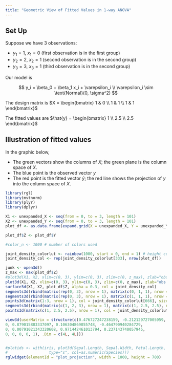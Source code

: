 ```yaml
---
title: "Geometric View of Fitted Values in 1-way ANOVA"
---
```


## Set Up

Suppose we have 3 observations:

 * $y_1 = 1$, $x_1 = 0$ (first observation is in the first group)
 * $y_2 = 2$, $x_2 = 1$ (second observation is in the second group)
 * $y_3 = 3$, $x_3 = 1$ (third observation is in the second group)

Our model is

$$
y_i = \beta_0 + \beta_1 x_i + \varepsilon_i \\
\varepsilon_i \sim \text{Normal}(0, \sigma^2)
$$

The design matrix is $X = \begin{bmatrix} 1 & 0 \\ 1 & 1 \\ 1 & 1 \end{bmatrix}$

The fitted values are $\hat{y} = \begin{bmatrix} 1 \\ 2.5 \\ 2.5 \end{bmatrix}$

## Illustration of fitted values

In the graphic below,

 * The green vectors show the columns of $X$; the green plane is the column space of $X$.
 * The blue point is the observed vector $y$
 * The red point is the fitted vector $\hat{y}$; the red line shows the projection of $y$ into the column space of $X$.

```r
library(rgl)
library(mvtnorm)
library(plyr)
library(dplyr)
```

```r
X1 <- unexpanded_X <- seq(from = 0, to = 3, length = 101)
X2 <- unexpanded_Y <- seq(from = 0, to = 3, length = 101)
plot_df <- as.data.frame(expand.grid(X = unexpanded_X, Y = unexpanded_Y))

plot_df$Z <- plot_df$Y

#color_n <- 1000 # number of colors used

joint_density_colorlut <- rainbow(1000, start = 0, end = 1) # height color lookup table
joint_density_col <- rep(joint_density_colorlut[333], nrow(plot_df))

junk <- open3d()
z_max <- max(plot_df$Z)
#plot3d(X1, X2, xlim=c(0, 3), ylim=c(0, 3), zlim=c(0, z_max), zlab="obs. 3", xlab = "obs. 1", ylab = "obs. 2", mouseMode = "zAxis", type = "s")
plot3d(X1, X2, xlim=c(0, 3), ylim=c(0, 3), zlim=c(0, z_max), zlab="obs. 3", xlab = "obs. 1", ylab = "obs. 2", mouseMode = "zAxis")
surface3d(X1, X2, plot_df$Z, alpha = 0.3, col = joint_density_col)
segments3d(rbind(matrix(rep(0, 3), nrow = 1), matrix(c(0, 1, 1), nrow = 1)), col = joint_density_colorlut[333], lwd = 3.0)
segments3d(rbind(matrix(rep(0, 3), nrow = 1), matrix(c(1, 1, 1), nrow = 1)), col = joint_density_colorlut[333], lwd = 3.0)
points3d(matrix(1:3, nrow = 1), col = joint_density_colorlut[666], size = 8.0)
segments3d(rbind(matrix(c(1, 2, 3), nrow = 1), matrix(c(1, 2.5, 2.5), nrow = 1)), col = joint_density_colorlut[1000], lwd = 3.0)
points3d(matrix(c(1, 2.5, 2.5), nrow = 1), col = joint_density_colorlut[1000], size = 8.0)

view3d(userMatrix = structure(c(0.476727247238159, -0.212129727005959, 0.853072345256805, 
0, 0.879015803337097, 0.106304869055748, -0.464790940284729, 
0, 0.00791021343320608, 0.971442461013794, 0.237143740057945, 
0, 0, 0, 0, 1), .Dim = c(4L, 4L)))


#plotids <- with(iris, plot3d(Sepal.Length, Sepal.Width, Petal.Length, 
#                  type="s", col=as.numeric(Species)))
rglwidget(elementId = "plot_projection", width = 1000, height = 700)
```



